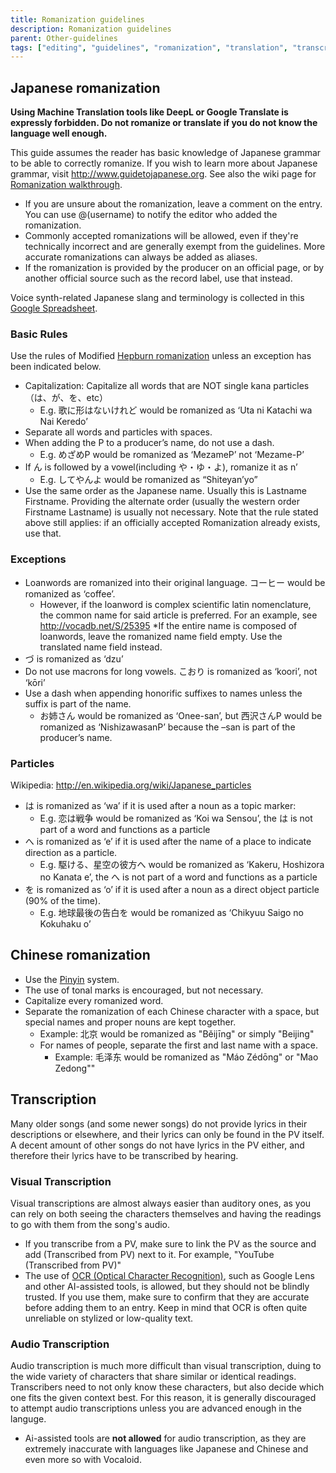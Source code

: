 ---
title: Romanization guidelines
description: Romanization guidelines
parent: Other-guidelines
tags: ["editing", "guidelines", "romanization", "translation", "transcription", "names", "lyrics", "languages", "documentation", "vocadb"]
---

## Japanese romanization

**Using Machine Translation tools like DeepL or Google Translate is expressly forbidden. Do not romanize or translate if you do not know the language well enough.**

This guide assumes the reader has basic knowledge of Japanese grammar to be able to correctly romanize. If you wish to learn more about Japanese grammar, visit http://www.guidetojapanese.org. See also the wiki page for [Romanization walkthrough](/docs/other-guidelines/romanization-walkthrough).

* If you are unsure about the romanization, leave a comment on the entry. You can use @(username) to notify the editor who added the romanization.
* Commonly accepted romanizations will be allowed, even if they're technically incorrect and are generally exempt from the guidelines. More accurate romanizations can always be added as aliases.
* If the romanization is provided by the producer on an official page, or by another official source such as the record label, use that instead.

Voice synth-related Japanese slang and terminology is collected in this [Google Spreadsheet](https://docs.google.com/spreadsheets/d/1h7KGUnq8WUJ87L7IgPxaTMvhNZ7npeSoseOJZmh8PoM/).

### Basic Rules

Use the rules of Modified [Hepburn romanization](http://en.wikipedia.org/wiki/Hepburn_romanization) unless an exception has been indicated below.

* Capitalization: Capitalize all words that are NOT single kana particles（は、が、を、etc）
    * E.g. 歌に形はないけれど would be romanized as ‘Uta ni Katachi wa Nai Keredo’
* Separate all words and particles with spaces.
* When adding the P to a producer’s name, do not use a dash.
    * E.g. めざめP  would be romanized as ‘MezameP’ not ‘Mezame-P’
* If ん is followed by a vowel(including や・ゆ・よ), romanize it as n’
    * E.g. してやんよ would be romanized as “Shiteyan’yo”
* Use the same order as the Japanese name. Usually this is Lastname Firstname. Providing the alternate order (usually the western order Firstname Lastname) is usually not necessary. Note that the rule stated above still applies: if an officially accepted Romanization already exists, use that.

### Exceptions

* Loanwords are romanized into their original language. コーヒー would be romanized as ‘coffee’.
    * However, if the loanword is complex scientific latin nomenclature, the common name for said article is preferred. For an example, see http://vocadb.net/S/25395
    *If the entire name is composed of loanwords, leave the romanized name field empty. Use the translated name field instead.
* づ is romanized as ‘dzu’
* Do not use macrons for long vowels. こおり is romanized as ‘koori’, not ‘kōri’
* Use a dash when appending honorific suffixes to names unless the suffix is part of the name.
    * お姉さん would be romanized as ‘Onee-san’, but 西沢さんP would be romanized as ‘NishizawasanP’ because the –san is part of the producer’s name.

### Particles

Wikipedia: http://en.wikipedia.org/wiki/Japanese_particles

* は is romanized as ‘wa’ if it is used after a noun as a topic marker:
    * E.g. 恋は戦争 would be romanized as ‘Koi wa Sensou’, the は is not part of a word and functions as a particle
* へ is romanized as ‘e’ if it is used after the name of a place to indicate direction as a particle.
    * E.g. 駆ける、星空の彼方へ would be romanized as ‘Kakeru, Hoshizora no Kanata e’, the へ is not part of a word and functions as a particle
* を is romanized as ‘o’ if it is used after a noun as a direct object particle (90% of the time).
    * E.g. 地球最後の告白を would be romanized as ‘Chikyuu Saigo no Kokuhaku o’

## Chinese romanization

* Use the [Pinyin](http://en.wikipedia.org/wiki/Pinyin) system.
* The use of tonal marks is encouraged, but not necessary.
* Capitalize every romanized word.
* Separate the romanization of each Chinese character with a space, but special names and proper nouns are kept together.
    * Example: 北京 would be romanized as "Běijīng" or simply "Beijing"
    * For names of people, separate the first and last name with a space.
        * Example: 毛泽东 would be romanized as "Máo Zédōng" or "Mao Zedong""

## Transcription

Many older songs (and some newer songs) do not provide lyrics in their descriptions or elsewhere, and their lyrics can only be found in the PV itself. A decent amount of other songs do not have lyrics in the PV either, and therefore their lyrics have to be transcribed by hearing. 

### Visual Transcription

Visual transcriptions are almost always easier than auditory ones, as you can rely on both seeing the characters themselves and having the readings to go with them from the song's audio. 

* If you transcribe from a PV, make sure to link the PV as the source and add (Transcribed from PV) next to it. For example, "YouTube (Transcribed from PV)"
* The use of [OCR (Optical Character Recognition)](https://en.wikipedia.org/wiki/Optical_character_recognition), such as Google Lens and other AI-assisted tools, is allowed, but they should not be blindly trusted. If you use them, make sure to confirm that they are accurate before adding them to an entry. Keep in mind that OCR is often quite unreliable on stylized or low-quality text.


### Audio Transcription

Audio transcription is much more difficult than visual transcription, duing to the wide variety of characters that share similar or identical readings. Transcribers need to not only know these characters, but also decide which one fits the given context best. For this reason, it is generally discouraged to attempt audio transcriptions unless you are advanced enough in the languge. 

* Ai-assisted tools are **not allowed** for audio transcription, as they are extremely inaccurate with languages like Japanese and Chinese and even more so with Vocaloid.
